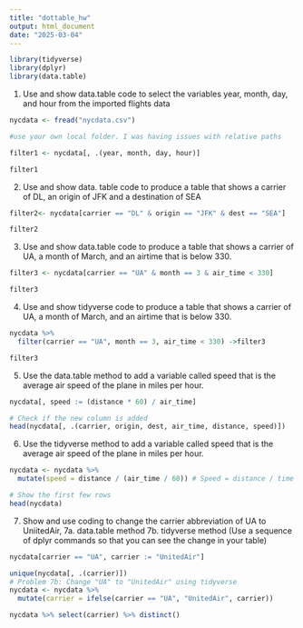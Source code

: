 ```yaml
---
title: "dottable_hw"
output: html_document
date: "2025-03-04"
---
```


```r
library(tidyverse)
library(dplyr)
library(data.table)
```

1) Use and show data.table code to select the variables year, month, day, and hour from the imported flights data
```r
nycdata <- fread("nycdata.csv") 

#use your own local folder. I was having issues with relative paths 

filter1 <- nycdata[, .(year, month, day, hour)]

filter1
```

2) Use and show data. table code to produce a table that shows a carrier of DL, an origin of JFK and a destination of SEA

```r
filter2<- nycdata[carrier == "DL" & origin == "JFK" & dest == "SEA"]

filter2
```

3) Use and show data.table code to produce a table that shows a carrier of UA, a month of March, and an airtime that is below 330.

```r
filter3 <- nycdata[carrier == "UA" & month == 3 & air_time < 330]

filter3
```

4) Use and show tidyverse code to produce a table that shows a carrier of UA, a month of March, and an airtime that is below 330.

```r
nycdata %>%
  filter(carrier == "UA", month == 3, air_time < 330) ->filter3

filter3
```

5) Use the data.table method to add a variable called speed that is the average air speed of the plane in miles per hour.
```r
nycdata[, speed := (distance * 60) / air_time]

# Check if the new column is added
head(nycdata[, .(carrier, origin, dest, air_time, distance, speed)])

```

6) Use the tidyverse method to add a variable called speed that is the average air speed of the plane in miles per hour.
```r
nycdata <- nycdata %>%
  mutate(speed = distance / (air_time / 60)) # Speed = distance / time in hours

# Show the first few rows
head(nycdata)

```

7) Show and use coding to change the carrier abbreviation of UA to UniitedAir,
7a. data.table method
7b. tidyverse method (Use a sequence of dplyr commands so that you can see the change in your table)
```r
nycdata[carrier == "UA", carrier := "UnitedAir"]

unique(nycdata[, .(carrier)])
# Problem 7b: Change "UA" to "UnitedAir" using tidyverse
nycdata <- nycdata %>%
  mutate(carrier = ifelse(carrier == "UA", "UnitedAir", carrier))

nycdata %>% select(carrier) %>% distinct()

```

